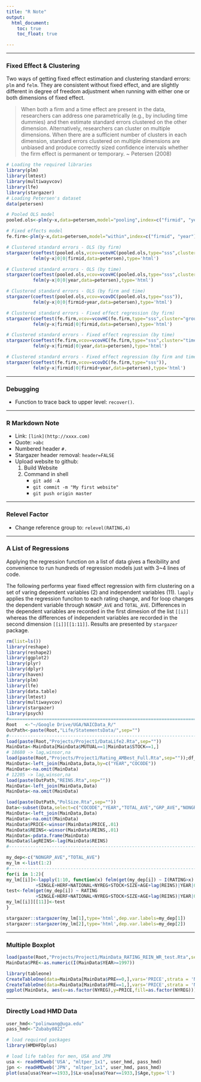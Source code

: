 ```yaml
---
title: "R Note"
output:
  html_document:
    toc: true
    toc_float: true

---
```

**************
### Fixed Effect \& Clustering

Two ways of getting fixed effect estimation and clustering standard errors: `plm` and `felm`. They are consistent without fixed effect, and are slightly different in degree of freedom adjustment when running with either one or both dimensions of fixed effect.

> When both a firm and a time effect are present in the data, researchers can address one parametrically (e.g., by including time dummies) and then estimate standard errors clustered on the other dimension. Alternatively, researchers can cluster on multiple dimensions. When there are a sufficient number of clusters in each dimension, standard errors clustered on multiple dimensions are unbiased and produce correctly sized confidence intervals whether the firm effect is permanent or temporary. ~ Petersen (2008)

```r
# Loading the required libraries
library(plm)
library(lmtest)
library(multiwayvcov)
library(lfe)
library(stargazer)
# Loading Petersen's dataset
data(petersen)

# Pooled OLS model
pooled.ols<-plm(y~x,data=petersen,model="pooling",index=c("firmid", "year"))

# Fixed effects model
fe.firm<-plm(y~x,data=petersen,model="within",index=c("firmid", "year"))
```

```r

# Clustered standard errors - OLS (by firm)
stargazer(coeftest(pooled.ols,vcov=vcovHC(pooled.ols,type="sss",cluster="group")),
          felm(y~x|0|0|firmid,data=petersen),type='html')

# Clustered standard errors - OLS (by time)
stargazer(coeftest(pooled.ols,vcov=vcovHC(pooled.ols,type="sss",cluster="time")),
          felm(y~x|0|0|year,data=petersen),type='html')

# Clustered standard errors - OLS (by firm and time)
stargazer(coeftest(pooled.ols,vcov=vcovDC(pooled.ols,type="sss")),
          felm(y~x|0|0|firmid+year,data=petersen),type='html')

# Clustered standard errors - Fixed effect regression (by firm)
stargazer(coeftest(fe.firm,vcov=vcovHC(fe.firm,type="sss",cluster="group")),
          felm(y~x|firmid|0|firmid,data=petersen),type='html')

# Clustered standard errors - Fixed effect regression (by time)
stargazer(coeftest(fe.firm,vcov=vcovHC(fe.firm,type="sss",cluster="time")),
          felm(y~x|firmid|0|year,data=petersen),type='html')

# Clustered standard errors - Fixed effect regression (by firm and time)
stargazer(coeftest(fe.firm,vcov=vcovDC(fe.firm,type="sss")),
          felm(y~x|firmid|0|firmid+year,data=petersen),type='html')

```

**************

### Debugging

- Function to trace back to upper level: `recover()`.

**************

### R Markdown Note

- Link: `[link](http://xxxx.com)`
- Quote: `>abc`
- Numbered header `#.`
- Stargazer header removal: `header=FALSE`
- Upload website to github:
    1. Build Website
    1. Command in shell
        - `git add -A`
        - `git commit -m "My first website"`
        - `git push origin master`

**************

### Relevel Factor

- Change reference group to: `relevel(RATING,4)`

**************

### A List of Regressions

Applying the regression function on a list of data gives a flexibility and convenience to run hundreds of regression models just with 3~4 lines of code.

The following performs year fixed effect regression with firm clustering on a set of varing dependent variables (2) and independent variables (11). `lapply` applies the regression funciton to each rating change, and for loop changes the dependent variable through `NONGRP_AVE` and `TOTAL_AVE`. Differences in the dependent variables are recorded in the first dimesion of the list `[[i]]` whereas the differences of independent variables are recorded in the second dimension `[[i]][[1:11]]`. Results are presented by `stargazer` package.

```r
rm(list=ls())
library(reshape)
library(reshape2)
library(ggplot2)
library(plyr)
library(dplyr)
library(haven)
library(plm)
library(lfe)
library(data.table)
library(lmtest)
library(multiwayvcov)
library(stargazer)
library(psych)
#============================================================================
Root   <-"~/Google Drive/UGA/NAICData_R/"
OutPath<-paste(Root,"Life/StatementsData/",sep="")
#--------------------------------------------------------------------------
load(paste(Root,"Projects/Project1/DataLife2.Rta",sep=""))
MainData<-MainData[MainData$MUTUAL==1|MainData$STOCK==1,]
# 18680 -> lag,winsor,na
load(paste(Root,"Projects/Project1/Rating_AMBest_Full.Rta",sep=""));df_dups <- Data[c("COCODE", "YEAR")];Data<-Data[!duplicated(df_dups),]
MainData<-left_join(MainData,Data,by=c("YEAR","COCODE"))
MainData<-na.omit(MainData)
# 12205 -> lag,winsor,na
load(paste(OutPath,"REINS.Rta",sep=""))
MainData<-left_join(MainData,Data)
MainData<-na.omit(MainData)

load(paste(OutPath,"PolSize.Rta",sep=""))
Data<-subset(Data,select=c("COCODE","YEAR","TOTAL_AVE","GRP_AVE","NONGRP_AVE"))
MainData<-left_join(MainData,Data)
MainData<-na.omit(MainData)
MainData$PRICE<-winsor(MainData$PRICE,.01)
MainData$REINS<-winsor(MainData$REINS,.01)
MainData<-pdata.frame(MainData)
MainData$lagREINS<-lag(MainData$REINS)
#--------------------------------------------------------------------------
```
```r
my_dep<-c("NONGRP_AVE","TOTAL_AVE")
my_lm <-list(1:2)
#--------------------------------------------------------------------------
for(i in 1:2){
my_lm[[i]]<-lapply(1:10, function(x) felm(get(my_dep[i]) ~ I(RATING>x)
           +SINGLE+HERF+NATIONAL+NYREG+STOCK+SIZE+AGE+lag(REINS)|YEAR|0|COCODE,data=MainData))
test<-felm(get(my_dep[i]) ~ RATING
           +SINGLE+HERF+NATIONAL+NYREG+STOCK+SIZE+AGE+lag(REINS)|YEAR|0|COCODE,data=MainData)
my_lm[[i]][[11]]<-test
}
```
```r
stargazer::stargazer(my_lm[1],type='html',dep.var.labels=my_dep[1])
stargazer::stargazer(my_lm[2],type='html',dep.var.labels=my_dep[2])
```

***********

### Multiple Boxplot

```r
load(paste(Root,"Projects/Project1/MainData_RATING_REIN_WR_test.Rta",sep=""))
MainData$PRE<-as.numeric(I(MainData$YEAR>=1997))
```
```r
library(tableone)
CreateTableOne(data=MainData[MainData$PRE==0,],vars='PRICE',strata = 'NYREG')
CreateTableOne(data=MainData[MainData$PRE==1,],vars='PRICE',strata = 'NYREG')
ggplot(MainData, aes(x=as.factor(NYREG),y=PRICE,fill=as.factor(NYREG))) + geom_boxplot()+facet_wrap(~PRE)
```

***********

### Directly Load HMD Data

```r
user_hmd<-"polinwang@uga.edu"
pass_hmd<-"Zubaby0822"
```
```r
# load required packages
library(HMDHFDplus)

# load life tables for men, USA and JPN
usa <- readHMDweb('USA', "mltper_1x1", user_hmd, pass_hmd)
jpn <- readHMDweb('JPN', "mltper_1x1", user_hmd, pass_hmd)
plot(usa[usa$Year==1933,]$Lx~usa[usa$Year==1933,]$Age,type='l')
```
